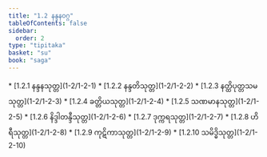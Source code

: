 ```yaml
---
title: "1.2 နန္ဒနဝဂ္ဂ"
tableOfContents: false
sidebar:
  order: 2
type: "tipitaka"
basket: "su"
book: "saga"
---
```



<DynamicBreadcrumb />



<TableOfContents book="saga" section="1.2">
* [1.2.1 နန္ဒနသုတ္တ](1-2/1-2-1)
* [1.2.2 နန္ဒတိသုတ္တ](1-2/1-2-2)
* [1.2.3 နတ္ထိပုတ္တသမသုတ္တ](1-2/1-2-3)
* [1.2.4 ခတ္တိယသုတ္တ](1-2/1-2-4)
* [1.2.5 သဏမာနသုတ္တ](1-2/1-2-5)
* [1.2.6 နိဒ္ဒါတန္ဒီသုတ္တ](1-2/1-2-6)
* [1.2.7 ဒုက္ကရသုတ္တ](1-2/1-2-7)
* [1.2.8 ဟိရီသုတ္တ](1-2/1-2-8)
* [1.2.9 ကုဋိကာသုတ္တ](1-2/1-2-9)
* [1.2.10 သမိဒ္ဓိသုတ္တ](1-2/1-2-10)
</TableOfContents>